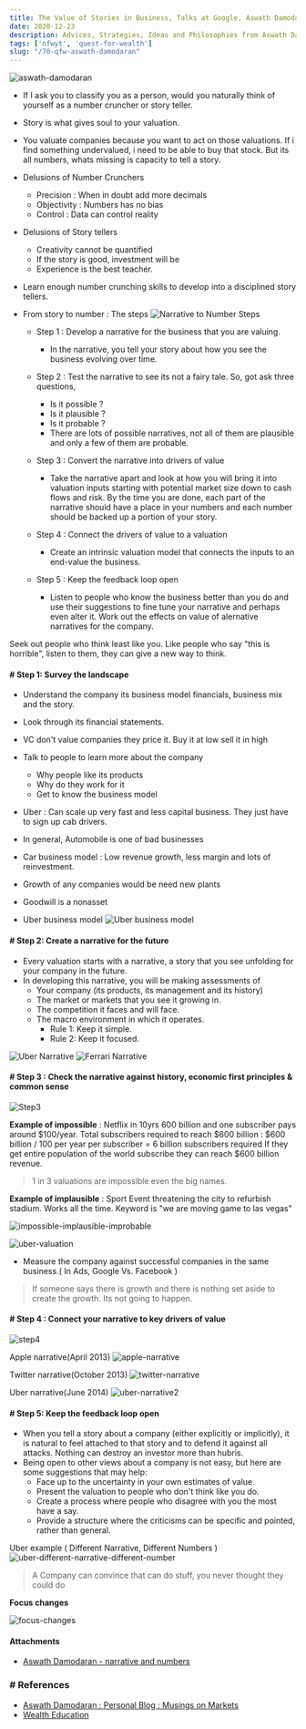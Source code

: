 ```yaml
---
title: The Value of Stories in Business, Talks at Google, Aswath Damodaran
date: 2020-12-23
description: Advices, Strategies, Ideas and Philosophies from Aswath Damodaran
tags: ['nfwyt', 'quest-for-wealth']
slug: "/70-qfw-aswath-damodaran"
---
```


![aswath-damodaran](./aswath-damodaran.png)

* If I ask you to classify you as a person, would you naturally think of yourself as a number cruncher or story teller. 

* Story is what gives soul to your valuation.

* You valuate companies because you want to act on those valuations. If i find something undervalued, i need to be able to buy that stock. But its all numbers, whats missing is capacity to tell a story. 

* Delusions of Number Crunchers    

  + Precision : When in doubt add more decimals
  + Objectivity : Numbers has no bias
  + Control : Data can control reality 

* Delusions of Story tellers    

  + Creativity cannot be quantified
  + If the story is good, investment will be 
  + Experience is the best teacher. 

* Learn enough number crunching skills to develop into a disciplined story tellers. 

* From story to number : The steps
![Narrative to Number Steps](./narrative-to-number-steps.png)

  + Step 1 : Develop a narrative for the business that you are valuing. 
    - In the narrative, you tell your story about how you see the business evolving over time. 

  + Step 2 : Test the narrative to see its not a fairy tale. So,  got ask three questions, 
    - Is it possible ? 
    - Is it plausible ?
    - Is it probable ?
    - There are lots of possible narratives, not all of them are plausible and only a few of them are probable. 

  + Step 3 : Convert the narrative into drivers of value
    - Take the narrative apart and look at how you will bring it into valuation inputs starting with potential market size down to cash flows and risk. By the time you are done, each part of the narrative should have a place in your numbers and each number should be backed up a portion of your story. 

  + Step 4 : Connect the drivers of value to a valuation
    - Create an intrinsic valuation model that connects the inputs to an end-value the business. 

  + Step 5 : Keep the feedback loop open
    - Listen to people who know the business better than you do and use their suggestions to fine tune your narrative and perhaps even alter it. Work out the effects on value of alernative narratives for the company. 


Seek out people who think least like you. Like people who say "this is horrible", listen to them, they can give a new way to think. 

#### # Step 1: Survey the landscape 
* Understand the company its business model financials,	business mix and the story. 
* Look through its financial statements. 
* VC don't value companies they price it. Buy it at low sell it in high
* Talk to people to learn more about the company 
  + Why people like its products
  + Why do they work for it 
  + Get to know the business model
* Uber : Can scale up very fast and less capital business. They just have to sign up cab drivers. 
 
* In general, Automobile is one of bad businesses
* Car business model : Low revenue growth, less margin and lots of reinvestment. 
* Growth of any companies would be need new plants
* Goodwill is a nonasset

* Uber business model
  ![Uber business model](./uber-business-model.png)

#### # Step 2: Create a narrative for the future 
* Every valuation starts with a narrative, a story that you see unfolding for your company in the future. 
* In developing this narrative, you will be making assessments of 
  + Your company (its products, its management and its history) 
  + The market or markets that you see it growing in. 
  + The competition it faces and will face. 
  + The macro environment in which it operates. 
    - Rule 1: Keep it simple. 
    - Rule 2: Keep it focused. 

![Uber Narrative](./uber-narrative.png)
![Ferrari Narrative](./ferrari-narrative.png)

#### # Step 3 : Check the narrative against history, economic first principles & common sense 

![Step3](./step3-check-against-history.png)

**Example of impossible** : Netflix in 10yrs 600 billion and one subscriber pays around $100/year. 
Total subscribers required to reach $600 billion : $600 billion / 100 per year per subscriber = 6 billion subscribers required
If they get entire population of the world subscribe they can reach $600 billion revenue. 

> 1 in 3 valuations are impossible even the big names. 

**Example of implausible** : Sport Event threatening the city to refurbish stadium. Works all the time. Keyword is "we are moving game to las vegas"

![impossible-implausible-improbable](./impossible-implausible-improbable.png)

![uber-valuation](./uber-valuation.png)

* Measure the company against successful companies in the same business.( In Ads, Google Vs. Facebook ) 

> If someone says there is growth and there is nothing set aside to create the growth. Its not going to happen. 

#### # Step 4 : Connect your narrative to key drivers of value

![step4](./step4.png)

Apple narrative(April 2013)
![apple-narrative](./apple-narrative.png)

Twitter narrative(October 2013)
![twitter-narrative](./twitter-narrative.png)

Uber narrative(June 2014)
![uber-narrative2](./uber-narrative2.png)

#### # Step 5: Keep the feedback loop open 
* When you tell a story about a company (either explicitly or implicitly), it is natural to feel attached to that story and to defend it against all attacks. Nothing can destroy an investor more than hubris. 
* Being open to other views about a company is not easy, but here are some suggestions that may help: 
  + Face up to the uncertainty in your own estimates of value. 
  + Present the valuation to people who don't think like you do. 
  + Create a process where people who disagree with you the most have a say. 
  + Provide a structure where the criticisms can be specific and pointed, rather than general. 

Uber example ( Different Narrative, Different Numbers )
![uber-different-narrative-different-number](./uber-different-narrative-different-number.png)

> A Company can convince that can do stuff, you never thought they could do

**Focus changes**    

![focus-changes](./focus-changes.png)


#### Attachments
* [Aswath Damodaran - narrative and numbers](https://storage.googleapis.com/bobbydreamer-com-technicals/quest-for-wealth/AswathDamodaran-narrative-and-numbers.pdf)


### # References
* [Aswath Damodaran : Personal Blog : Musings on Markets](http://aswathdamodaran.blogspot.com/)
* [Wealth Education](../40-wealth-education)